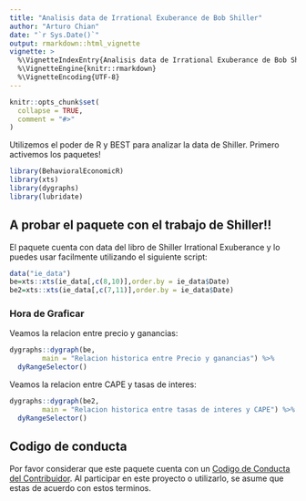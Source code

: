 ```yaml
---
title: "Analisis data de Irrational Exuberance de Bob Shiller"
author: "Arturo Chian"
date: "`r Sys.Date()`"
output: rmarkdown::html_vignette
vignette: >
  %\VignetteIndexEntry{Analisis data de Irrational Exuberance de Bob Shiller}
  %\VignetteEngine{knitr::rmarkdown}
  %\VignetteEncoding{UTF-8}
---
```


```r
knitr::opts_chunk$set(
  collapse = TRUE,
  comment = "#>"
)
```

Utilizemos el poder de R y BEST para analizar la data de Shiller. Primero activemos los paquetes!

```r
library(BehavioralEconomicR)
library(xts)
library(dygraphs)
library(lubridate)
```


## A probar el paquete con el trabajo de Shiller!!

El paquete cuenta con data del libro de Shiller Irrational Exuberance y lo puedes usar facilmente utilizando el siguiente script:


```r
data("ie_data")
be=xts::xts(ie_data[,c(8,10)],order.by = ie_data$Date)
be2=xts::xts(ie_data[,c(7,11)],order.by = ie_data$Date)
```

### Hora de Graficar

Veamos la relacion entre precio y ganancias:

```r
dygraphs::dygraph(be, 
        main = "Relacion historica entre Precio y ganancias") %>% 
  dyRangeSelector()
```

Veamos la relacion entre CAPE y tasas de interes:


```r
dygraphs::dygraph(be2, 
        main = "Relacion historica entre tasas de interes y CAPE") %>% 
  dyRangeSelector()
```

## Codigo de conducta

Por favor considerar que este paquete cuenta con un [Codigo de Conducta del Contribuidor](CODE_OF_CONDUCT.md). Al participar en este proyecto o utilizarlo, se asume que estas de acuerdo con estos terminos.
